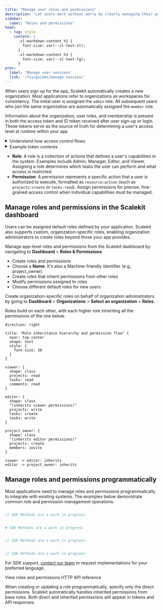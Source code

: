 ```yaml
---
title: "Manage user roles and permissions"
description: "Let users work without worry by clearly managing their permissions and roles"
sidebar:
  label: "Roles and permissions"
head:
  - tag: style
    content: |
      .sl-markdown-content h2 {
        font-size: var(--sl-text-xl);
      }
      .sl-markdown-content h3 {
        font-size: var(--sl-text-lg);
      }
prev:
  label: 'Manage user sessions'
  link: '/fsa/guides/manage-session/'
---
```



When users sign up for the app, Scalekit automatically creates a new organization. Most applications refer to organizations as workspaces for consistency. The initial user is assigned the `admin` role. All subsequent users who join the same organization are automatically assigned the `member` role.

Information about the organization, user roles, and membership is present in both the access token and ID token received after user sign-up or login. These tokens serve as the source of truth for determining a user's access level at runtime within your app

<details>
<summary><IconTdesignSequence style="display: inline; width: 1rem; height: 1rem; vertical-align: middle; margin-right: 0.5rem;" /> Understand how access control flows</summary>

```d2
shape: sequence_diagram

User -> Scalekit: Initiate sign up or login
Scalekit -> Access Token: Package authentication tokens
Access Token -> Your App: App decodes access token
Your App -> User: Grant runtime access based on the assigned roles and permissions

Access Token: {
  shape: sql_table
  permissions: string {constraint: array}
  roles: string {constraint: array}
  "(fields omitted for brevity)"
}
```
</details>

<details>
  <summary><IconJsonwebtokens style="display: inline; width: 1rem; height: 1rem; vertical-align: middle; margin-right: 0.5rem;" /> Example token contents</summary>

When your app is integrated with Scalekit and a user signs in, Scalekit issues an ID token and an access token, and creates a session to track access duration.

<Tabs syncKey="auth-result">
    <TabItem value="idToken" label="ID token (decoded)">
        ```json {15}
        {
          "amr": ["conn_123456789012345678"],
          "aud": ["skc_987654321098765432"],
          "azp": "skc_987654321098765432",
          "client_id": "skc_987654321098765432",
          "email": "john.doe@example.com",
          "email_verified": true,
          "exp": 1753441845,
          "family_name": "Doe",
          "given_name": "John",
          "iat": 1750849845,
          "iss": "http://example.localhost:8889",
          "name": "John Doe",
          "oid": "org_987654321098765432",
          "roles": ["member"],
          "sid": "ses_987654321098765432",
          "sub": "usr_987654321098765432"
        }
        ```
    </TabItem>
    <TabItem value="accessToken" label="Access token (decoded)">
        ```json {9,11}
        {
          "aud": ["skc_987654321098765432"],
          "client_id": "skc_987654321098765432",
          "exp": 1750850145,
          "iat": 1750849845,
          "iss": "http://example.localhost:8889",
          "jti": "tkn_987654321098765432",
          "nbf": 1750849845,
          "roles": ["member"],
          "oid": "org_69615647365005430",
          "permissions": ["emails:read", "inbox:read"],
          "sid": "ses_987654321098765432",
          "sub": "usr_987654321098765432",
          // External identifiers if updated on Scalekit
          "xoid": "ext_org_123", // Organization ID
          "xuid": "ext_usr_456", // User ID
        }
        ```
    </TabItem>
</Tabs>


</details>

- **Role**: A role is a collection of actions that defines a user's capabilities in the system. Examples include Admin, Manager, Editor, and Viewer. Assigning a role determines which tasks the user can perform and what access is restricted.
- **Permission**: A permission represents a specific action that a user is authorized to execute, formatted as `resource:action` (such as `projects:create` or `tasks:read`). Assign permissions for precise, fine-grained access control when individual capabilities must be managed.



## Manage roles and permissions in the Scalekit dashboard

Users can be assigned default roles defined by your application. Scalekit also supports custom, organization-specific roles, enabling organization administrators to create roles beyond those your app provides.

Manage app-level roles and permissions from the Scalekit dashboard by navigating to **Dashboard** > **Roles & Permissions**.

- Create roles and permissions
- Choose a **Name**. It's also a Machine-friendly identifier (e.g., project_owner)
- Create roles that inherit permissions from other roles
- Modify permissions assigned to roles
- Choose different default roles for new users

Create organization-specific roles on behalf of organization administrators by going to **Dashboard** > **Organizations** > **Select an organization** > **Roles**.


Roles build on each other, with each higher role inheriting all the permissions of the one below.

```d2
direction: right

title: "Role inheritance hierarchy and permission flow" {
  near: top-center
  shape: text
  style: {
    font-size: 30
  }
}

viewer: {
  shape: class
  projects: read
  tasks: read
  comments: read
}

editor: {
  shape: class
  "(inherits viewer permissions)"
  projects: write
  tasks: create
  tasks: write
}

project_owner: {
  shape: class
  "(inherits editor permissions)"
  projects: create
  members: invite
}

viewer -> editor: inherits
editor -> project_owner: inherits
```


## Manage roles and permissions programmatically <Badge type="tip" text="API" />

Most applications need to manage roles and permissions programmatically to integrate with existing systems. The examples below demonstrate common role and permission management operations.

 <Tabs>
<TabItem value="node" label="Node.js">

```js {"1"} title="Work in progress" frame="terminal"

// SDK Methods are a work in progress
```

</TabItem>
<TabItem value="python" label="Python">

```python {"1"} title="Work in progress" frame="terminal"

# SDK Methods are a work in progress
```

</TabItem>
<TabItem value="go" label="Go">

```go {"1"} title="Work in progress" frame="terminal"

// SDK Methods are a work in progress
```

</TabItem>
<TabItem value="java" label="Java">

```java {"1"} title="Work in progress" frame="terminal"

// SDK Methods are a work in progress
```

</TabItem>

</Tabs>

For SDK support, [contact our team](/support/contact-us) to request implementations for your preferred language.

<LinkButton href="https://docs.scalekit.com/apis/#tag/roles" variant="secondary" icon='right-arrow' class='sk-secondary'>
  View roles and permissions HTTP API reference
</LinkButton>


<Aside type='note' title='Only specify direct permissions for roles'>

When creating or updating a role programmatically, specify only the direct permissions. Scalekit automatically handles inherited permissions from base roles. Both direct and inherited permissions will appear in tokens and API responses.

</Aside>
